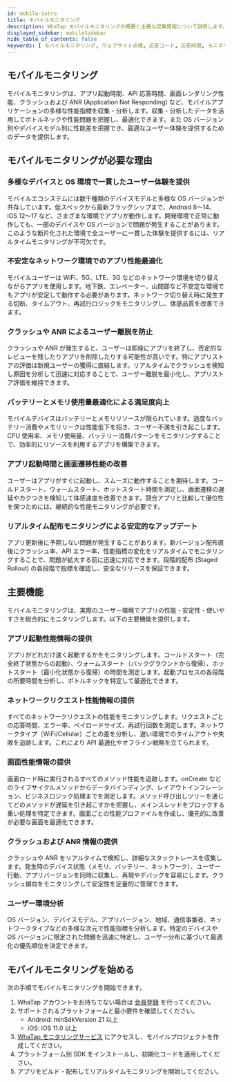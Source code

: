 ```yaml
---
id: mobile-intro
title: モバイルモニタリング
description: WhaTap モバイルモニタリングの概要と主要な収集情報について説明します。
displayed_sidebar: mobileSidebar
hide_table_of_contents: false
keywords: [ モバイルモニタリング, ウェブサイト点検, 応答コード, 応答時間, モニタリング概要 ]
---
```


## モバイルモニタリング

モバイルモニタリングは、アプリ起動時間、API 応答時間、画面レンダリング性能、クラッシュおよび ANR (Application Not Responding) など、モバイルアプリケーションの多様な性能指標を収集・分析します。収集・分析したデータを活用してボトルネックや性能問題を把握し、最適化できます。また OS バージョン別やデバイスモデル別に性能差を把握でき、最適なユーザー体験を提供するためのデータを提供します。

## モバイルモニタリングが必要な理由

### 多様なデバイスと OS 環境で一貫したユーザー体験を提供

モバイルエコシステムには数千種類のデバイスモデルと多様な OS バージョンが共存しています。低スペックから最新フラッグシップまで、Android 8〜14、iOS 12〜17 など、さまざまな環境でアプリが動作します。開発環境で正常に動作しても、一部のデバイスや OS バージョンで問題が発生することがあります。このような断片化された環境で全ユーザーに一貫した体験を提供するには、リアルタイムモニタリングが不可欠です。

### 不安定なネットワーク環境でのアプリ性能最適化

モバイルユーザーは WiFi、5G、LTE、3G などのネットワーク環境を切り替えながらアプリを使用します。地下鉄、エレベーター、山間部など不安定な環境でもアプリが安定して動作する必要があります。ネットワーク切り替え時に発生する切断、タイムアウト、再試行ロジックをモニタリングし、体感品質を改善できます。

### クラッシュや ANR によるユーザー離脱を防止

クラッシュや ANR が発生すると、ユーザーは即座にアプリを終了し、否定的なレビューを残したりアプリを削除したりする可能性が高いです。特にアプリストアの評価は新規ユーザーの獲得に直結します。リアルタイムでクラッシュを検知し原因を分析して迅速に対応することで、ユーザー離脱を最小化し、アプリストア評価を維持できます。

### バッテリーとメモリ使用量最適化による満足度向上

モバイルデバイスはバッテリーとメモリリソースが限られています。過度なバッテリー消費やメモリリークは性能低下を招き、ユーザー不満を引き起こします。CPU 使用率、メモリ使用量、バッテリー消費パターンをモニタリングすることで、効率的にリソースを利用するアプリを構築できます。

### アプリ起動時間と画面遷移性能の改善

ユーザーはアプリがすぐに起動し、スムーズに動作することを期待します。コールドスタート、ウォームスタート、ホットスタート時間を測定し、画面遷移の遅延やカクつきを検知して体感速度を改善できます。競合アプリと比較して優位性を保つためには、継続的な性能モニタリングが必要です。

### リアルタイム配布モニタリングによる安定的なアップデート

アプリ更新後に予期しない問題が発生することがあります。新バージョン配布直後にクラッシュ率、API エラー率、性能指標の変化をリアルタイムでモニタリングすることで、問題が拡大する前に迅速に対応できます。段階的配布 (Staged Rollout) の各段階で指標を確認し、安全なリリースを保証できます。

## **主要機能**

モバイルモニタリングは、実際のユーザー環境でアプリの性能・安定性・使いやすさを総合的にモニタリングします。以下の主要機能を提供します。

### **アプリ起動性能情報の提供**

アプリがどれだけ速く起動するかをモニタリングします。コールドスタート（完全終了状態からの起動）、ウォームスタート（バックグラウンドから復帰）、ホットスタート（最小化状態から復帰）の時間を測定します。起動プロセスの各段階の所要時間を分析し、ボトルネックを特定して最適化できます。

### **ネットワークリクエスト性能情報の提供**

すべてのネットワークリクエストの性能をモニタリングします。リクエストごとの応答時間、エラー率、ペイロードサイズ、再試行回数を測定します。ネットワークタイプ（WiFi/Cellular）ごとの差を分析し、遅い環境でのタイムアウトや失敗を追跡します。これにより API 最適化やオフライン戦略を立てられます。

### **画面性能情報の提供**

画面ロード時に実行されるすべてのメソッド性能を追跡します。onCreate などのライフサイクルメソッドからデータバインディング、レイアウトインフレーション、ビジネスロジック処理までを測定します。メソッド呼び出しツリーを通じてどのメソッドが遅延を引き起こすかを把握し、メインスレッドをブロックする重い処理を特定できます。画面ごとの性能プロファイルを作成し、優先的に改善が必要な画面を最適化できます。

### **クラッシュおよび ANR 情報の提供**

クラッシュや ANR をリアルタイムで検知し、詳細なスタックトレースを収集します。発生時のデバイス状態（メモリ、バッテリー、ネットワーク）、ユーザー行動、アプリバージョンを同時に収集し、再現やデバッグを容易にします。クラッシュ傾向をモニタリングして安定性を定量的に管理できます。

### **ユーザー環境分析**

OS バージョン、デバイスモデル、アプリバージョン、地域、通信事業者、ネットワークタイプなどの多様な次元で性能指標を分析します。特定のデバイスや OS バージョンに限定された問題を迅速に特定し、ユーザー分布に基づいて最適化の優先順位を決定できます。

## **モバイルモニタリングを始める**

次の手順でモバイルモニタリングを開始できます。

1. WhaTap アカウントをお持ちでない場合は [会員登録](https://www.whatap.io/ko/signup/) を行ってください。  
2. サポートされるプラットフォームと最小要件を確認してください。  
   - Android: minSdkVersion 21 以上  
   - iOS: iOS 11.0 以上  
3. [WhaTap モニタリングサービス](https://service.whatap.io/) にアクセスし、モバイルプロジェクトを作成してください。  
4. プラットフォーム別 SDK をインストールし、初期化コードを適用してください。  
5. アプリをビルド・配布してリアルタイムモニタリングを開始してください。  